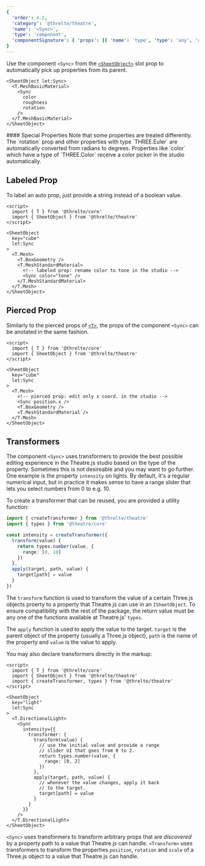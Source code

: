 ```yaml
---
{
  'order': 4.2,
  'category': '@threlte/theatre',
  'name': '<Sync>',
  'type': 'component',
  'componentSignature': { 'props': [{ 'name': 'type', 'type': 'any', 'required': false }] }
}
---
```


Use the component `<Sync>` from the [`<SheetObject>`](./sheet-object) slot prop to automatically pick up properties from its parent.

```svelte
<SheetObject let:Sync>
  <T.MeshBasicMaterial>
    <Sync
      color
      roughness
      rotation
    />
  </T.MeshBasicMaterial>
</SheetObject>
```

<Tip type="info">
  #### Special Properties Note that some properties are treated differently. The `rotation` prop and
  other properties with type `THREE.Euler` are automatically converted from radians to degrees.
  Properties like `color` which have a type of `THREE.Color` receive a color picker in the studio
  automatically.
</Tip>

## Labeled Prop

To label an auto prop, just provide a string instead of a boolean value.

```svelte
<script>
  import { T } from '@threlte/core'
  import { SheetObject } from '@threlte/theatre'
</script>

<SheetObject
  key="cube"
  let:Sync
>
  <T.Mesh>
    <T.BoxGeometry />
    <T.MeshStandardMaterial>
      <!-- labeled prop: rename color to tone in the studio -->
      <Sync color="tone" />
    </T.MeshStandardMaterial>
  </T.Mesh>
</SheetObject>
```

## Pierced Prop

Similarly to the pierced props of [`<T>`](/docs/reference/core/t), the props of the component `<Sync>` can be anotated in the same fashion.

```svelte
<script>
  import { T } from '@threlte/core'
  import { SheetObject } from '@threlte/theatre'
</script>

<SheetObject
  key="cube"
  let:Sync
>
  <T.Mesh>
    <!-- pierced prop: edit only x coord. in the studio -->
    <Sync position.x />
    <T.BoxGeometry />
    <T.MeshStandardMaterial />
  </T.Mesh>
</SheetObject>
```

## Transformers

The component `<Sync>` uses transformers to provide the best possible editing
experience in the Theatre.js studio based on the type of the property. Sometimes
this is not desireable and you may want to go further. One example is the
property `intensity` on lights. By default, it's a regular numerical input, but
in practice it makes sense to have a range slider that lets you select numbers from 0 to e.g. 10.

To create a transformer that can be reused, you are provided a utility function:

```ts
import { createTransformer } from '@threlte/theatre'
import { types } from '@theatre/core'

const intensity = createTransformer({
  transform(value) {
    return types.number(value, {
      range: [0, 10]
    })
  },
  apply(target, path, value) {
    target[path] = value
  }
})
```

The `transform` function is used to transform the value of a certain Three.js objects proerty to a property that Theatre.js can use in an `ISheetObject`. To ensure compatibility with the rest of the package, the return value must be any one of the functions available at Theatre.js' `types`.

The `apply` function is used to apply the value to the target. `target` is the parent object of the property (usually a Three.js object), `path` is the name of the property and `value` is the value to apply.

You may also declare transformers directly in the markup:

```svelte
<script>
  import { T } from '@threlte/core'
  import { SheetObject } from '@threlte/theatre'
  import { createTransformer, types } from '@threlte/theatre'
</script>

<SheetObject
  key="light"
  let:Sync
>
  <T.DirectionalLight>
    <Sync
      intensity={{
        transformer: {
          transform(value) {
            // use the initial value and provide a range
            // slider UI that goes from 0 to 2.
            return types.number(value, {
              range: [0, 2]
            })
          },
          apply(target, path, value) {
            // whenever the value changes, apply it back
            // to the target.
            target[path] = value
          }
        }
      }}
    />
  </T.DirectionalLight>
</SheetObject>
```

<Tip type="info" title="Built-in components use transformers internally">

`<Sync>` uses transformers to transform arbitrary props that are _discovered_ by a property path to a value that Theatre.js can handle.
`<Transform>` uses transformers to transform the properties `position`, `rotation` and `scale` of a Three.js object to a value that Theatre.js can handle.

</Tip>
